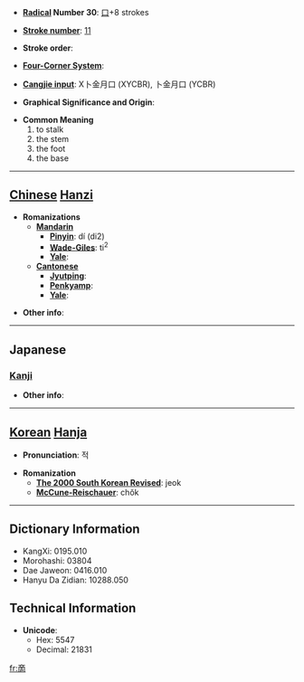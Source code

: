 * '''[[Wiktionary:Chinese radical index| Radical]] Number 30''': [[Wiktionary:Chinese radical index 口|口]]+8 strokes

* '''[[Wiktionary:Chinese total strokes index|Stroke number]]''': [[Wiktionary:Chinese total strokes index 11|11]]

* '''Stroke order''': 

* '''[[Wiktionary:Chinese four corner index|Four-Corner System]]''': 

* '''[[Wiktionary:Chinese Cangjie index|Cangjie input]]''': X卜金月口 (XYCBR), 卜金月口 (YCBR)

* '''Graphical Significance and Origin''': 

* '''Common Meaning'''
*#to stalk
*# the stem
*# the foot
*# the base


----

== [[Chinese]] [[Hanzi]] ==

* '''Romanizations'''
** '''[[Mandarin]]'''
*** '''[[Pinyin]]''': dí (di2)
*** '''[[Wade-Giles]]''': ti<sup>2</sup>
*** '''[[Yale]]''': 
** '''[[Cantonese]]'''
*** '''[[Jyutping]]''':
*** '''[[Penkyamp]]''': 
*** '''[[Yale]]''': 

* '''Other info''': 

----

==Japanese==
===[[Kanji]]===
{{kanji|on readings=[[てき]] (teki), [[ちゃく]] (chaku), [[せき]] (seki)
|kun readings=[[もと]] (moto), [[ねもと]] (nemoto), [[やわらぐ]] (yawaragu)
}}

* '''Other info''':  

----

== [[Korean]] [[Hanja]] ==

* '''Pronunciation''': 적

* '''Romanization'''
** '''[[The 2000 South Korean Revised Romanization|The 2000 South Korean Revised]]''': jeok
** '''[[McCune-Reischauer]]''': chŏk

----

== Dictionary Information ==

* KangXi: 0195.010
* Morohashi: 03804
* Dae Jaweon: 0416.010
* Hanyu Da Zidian: 10288.050

== Technical Information ==

* '''Unicode''':
** Hex: 5547
** Decimal: 21831

[[fr:啇]]